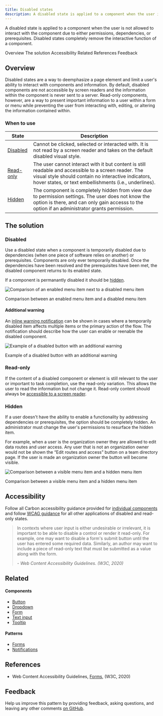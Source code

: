 ```yaml
---
title: Disabled states
description: A disabled state is applied to a component when the user is not allowed to interact with the component due to either permissions, dependencies, or prerequisites.
---
```


<PageDescription>

A disabled state is applied to a component when the user is not allowed to interact with the component due to either permissions, dependencies, or prerequisites. Disabled states completely remove the interactive function of a component.

</PageDescription>

<AnchorLinks>

<AnchorLink>Overview</AnchorLink>
<AnchorLink>The solution</AnchorLink>
<AnchorLink>Accessibility</AnchorLink>
<AnchorLink>Related</AnchorLink>
<AnchorLink>References</AnchorLink>
<AnchorLink>Feedback</AnchorLink>

</AnchorLinks>

## Overview

Disabled states are a way to deemphasize a page element and limit a user's ability to interact with components and information. By default, disabled components are not accessible by screen readers and the information within the component is never sent to a server. Read-only components, however, are a way to present important information to a user within a form or menu while preventing the user from interacting with, editing, or altering the information contained within.

### When to use

| State                   | Description                                                                                                                                                                                                           |
| ----------------------- | --------------------------------------------------------------------------------------------------------------------------------------------------------------------------------------------------------------------- |
| [Disabled](#disabled)   | Cannot be clicked, selected or interacted with. It is not read by a screen reader and takes on the default disabled visual style.                                                                                     |
| [Read-only](#read-only) | The user cannot interact with it but content is still readable and accessible to a screen reader. The visual style should contain no interactive indicators, hover states, or text embellishments (i.e., underlines). |
| [Hidden](#hidden)       | The component is completely hidden from view due to permission settings. The user does not know the option is there, and can only gain accesss to the option if an administrator grants permission.                   |

## The solution

### Disabled

Use a disabled state when a component is temporarily disabled due to dependencies (when one piece of software relies on another) or prerequisites. Components are only ever temporarily disabled. Once the dependencies have been resolved and the prerequisites have been met, the disabled component returns to its enabled state.

If a component is permanantly disabled it should be [hidden](#hidden).

<Row>
<Column colLg={8}>

![Comparison of an enabled menu item next to a disabled menu item](images/disabled-1.png)

<Caption>
  Comparison between an enabled menu item and a disabled menu item
</Caption>

</Column>
</Row>

#### Additional warning

An [inline warning notification](/components/notification/code) can be shown in cases where a temporarily disabled item affects multiple items or the primary action of the flow. The notification should describe how the user can enable or reenable the disabled component.

<Row>
<Column colLg={8}>

![Example of a disabled button with an additional warning](images/disabled-3.png)

<Caption>Example of a disabled button with an additional warning</Caption>

</Column>
</Row>

### Read-only

If the content of a disabled component or element is still relevant to the user or important to task completion, use the read-only variation. This allows the user to read the information but not change it. Read-only content should always be [accessible to a screen reader](https://www.w3.org/TR/html401/interact/forms.html#h-17.12).

### Hidden

If a user doesn't have the ability to enable a functionality by addressing dependencies or prerequisites, the option should be completely hidden. An administrator must change the user's permissions to resurface the hidden item.

For example, when a user is the organization owner they are allowed to edit data routes and user access. Any user that is not an organization owner would not be shown the “Edit routes and access” button on a team directory page. If the user is made an organization owner the button will become visible.

<Row>
<Column colLg={8}>

![Comparison between a visible menu item and a hidden menu item](images/disabled-4.png)

<Caption>Comparison between a visible menu item and a hidden menu item</Caption>

</Column>
</Row>

## Accessibility

Follow all Carbon accessibility guidance provided for [individual components](/components/overview) and follow [WCAG guidance](https://www.w3.org/TR/html401/interact/forms.html#h-17.12) for all other applications of disabled and read-only states.

> In contexts where user input is either undesirable or irrelevant, it is important to be able to disable a control or render it read-only. For example, one may want to disable a form's submit button until the user has entered some required data. Similarly, an author may want to include a piece of read-only text that must be submitted as a value along with the form.
>
> <cite>- Web Content Accessibility Guidelines. (W3C, 2020)</cite>

## Related

<Row>
<Column colSm={2} colMd={2} colLg={2}>

#### Components

- [Button](/components/button/usage)
- [Dropdown](/components/dropdown/usage)
- [Form](/components/form)
- [Text input](/components/text-input/usage)
- [Tooltip](/components/tooltip/usage)

</Column>
<Column colSm={2} colMd={2} colLg={3}>

#### Patterns

- [Forms](/patterns/forms-pattern)
- [Notifications](/patterns/notification-pattern)

</Column>
</Row>

## References

- Web Content Accessibility Guidelines, [Forms](https://www.w3.org/TR/html401/interact/forms.html#h-17.12), (W3C, 2020)

## Feedback

Help us improve this pattern by providing feedback, asking questions, and leaving any other comments [on GitHub](https://github.com/carbon-design-system/carbon-website/issues/new?assignees=&labels=feedback&template=feedback.md).
